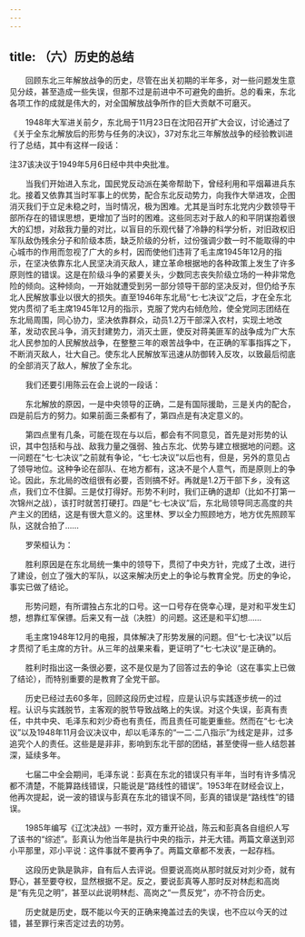 ```yaml
---
---
---
```

title: （六）历史的总结
---




　　回顾东北三年解放战争的历史，尽管在出关初期的半年多，对一些问题发生意见分歧，甚至造成一些失误，但那不过是前进中不可避免的曲折。总的看来，东北各项工作的成就是伟大的，对全国解放战争所作的巨大贡献不可磨灭。

　　1948年大军进关前夕，东北局于11月23日在沈阳召开扩大会议，讨论通过了《关于全东北解放后的形势与任务的决议》，37对东北三年解放战争的经验教训进行了总结，其中有这样一段话：

注37该决议于1949年5月6日经中共中央批准。

　　当我们开始进入东北，国民党反动派在美帝帮助下，曾经利用和平烟幕进兵东北。接着又依靠其当时军事上的优势，配合东北反动势力，向我作大举进攻，企图消灭我们于立足未稳之时，当时情况，极为困难。尤其是当时东北党内少数领导干部所存在的错误思想，更增加了当时的困难。这些同志对于敌人的和平阴谋抱着很大的幻想，对敌我力量的对比，以盲目的乐观代替了冷静的科学分析，对旧政权旧军队敌伪残余分子和阶级本质，缺乏阶级的分析，过份强调少数一时不能取得的中心城市的作用而忽视了广大的乡村，因而使他们违背了毛主席1945年12月的指示，在坚决依靠东北人民坚决消灭敌人，建立革命根据地的各种政策上发生了许多原则性的错误。这是在阶级斗争的紧要关头，少数同志丧失阶级立场的一种非常危险的倾向。这种倾向，一开始就遭受到另一部分领导干部的坚决反对，但仍给予东北人民解放事业以很大的损失。直至1946年东北局“七·七决议”之后，才在全东北党内贯彻了毛主席1945年12月的指示，克服了党内右倾危险，使全党同志团结在东北局周围，同心协力，坚决依靠群众，动员1.2万干部深入农村，实现土地改革，发动农民斗争，消灭封建势力，消灭土匪，使反对蒋美匪军的战争成为广大东北人民参加的人民解放战争，在整整三年的艰苦战争中，在正确的军事指挥之下，不断消灭敌人，壮大自己。使东北人民解放军迅速从防御转入反攻，以致最后彻底的全部消灭了敌人，解放了全东北。

　　我们还要引用陈云在会上说的一段话：

　　东北解放的原因，一是中央领导的正确，二是有国际援助，三是关内的配合，四是前后方的努力。如果前面三条都有了，第四点是有决定意义的。

　　第四点里有几条，可能在现在与以后，都会有不同意见，首先是对形势的认识，其中包括和与战、敌我力量之强弱、独占东北、优势与建立根据地的问题。这一问题在“七·七决议”之前就有争论，“七·七决议”以后也有，但是，另外的意见占了领导地位。这种争论在部队、在地方都有，这决不是个人意气，而是原则上的争论。因此，东北局的改组很有必要，否则搞不好。再就是1.2万干部下乡，没有这点，我们立不住脚。三是仗打得好。形势不利时，我们正确的退却（比如不打第一次锦州之战），该打时就苦打硬打。四是“七·七决议”后，东北局领导同志高度的共产主义的团结，这是有很大意义的。这里林、罗以全力照顾地方，地方优先照顾军队，这就合拍了……

　　罗荣桓认为：

　　胜利原因是在东北局统一集中的领导下，贯彻了中央方针，完成了土改，进行了建设，创立了强大的军队，以这来解决历史上的争论与教育全党。历史的争论，事实已做了结论。

　　形势问题，有所谓独占东北的口号。这一口号存在侥幸心理，是对和平发生幻想，想靠红军保镖。后来又有一战（决胜）的问题。这还是和平幻想……

　　毛主席1948年12月的电报，具体解决了形势发展的问题。但“七·七决议”以后才贯彻了毛主席的方针。从三年的战果来看，更证明了“七·七决议”是正确的。

　　胜利时指出这一条很必要，这不是仅是为了回答过去的争论（这在事实上已做了结论），而特别重要的是教育了全党干部。

　　历史已经过去60多年，回顾这段历史过程，应是认识与实践逐步统一的过程。认识与实践脱节，主客观的脱节导致战略上的失误。对这个失误，彭真有责任，中共中央、毛泽东和刘少奇也有责任，而且责任可能更重些。然而在“七·七决议”以及1948年11月会议决议中，却以毛泽东的“一二·二八指示”为线定是非，过多追究个人的责任。这些是是非非，影响到东北干部的团结，甚至使得一些人结怨甚深，延续多年。

　　七届二中全会期间，毛泽东说：彭真在东北的错误只有半年，当时有许多情况都不清楚，不能算路线错误，只能说是“路线性的错误”。1953年在财经会议上，他再次提起，说一波的错误与彭真在东北的错误不同，彭真的错误是“路线性”的错误。

　　1985年编写《辽沈决战》一书时，双方重开论战，陈云和彭真各自组织人写了该书的“综述”。彭真认为他当年是执行中央的指示，并无大错。两篇文章送到邓小平那里，邓小平说：这件事就不要再争了。两篇文章都不发表，一起存档。

　　这段历史孰是孰非，自有后人去评说。但要说高岗从那时就反对刘少奇，就有野心，甚至要夺权，显然根据不足。反之，要说彭真等人那时反对林彪和高岗是“有先见之明”，甚至以此说明林彪、高岗之“一贯反党”，亦不符合历史。

　　历史就是历史，既不能以今天的正确来掩盖过去的失误，也不应以今天的过错，甚至罪行来否定过去的功劳。